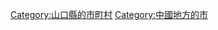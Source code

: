 {{Commonscat|Mine, Yamaguchi}}
{{Catmore}}

{{DEFAULTSORT:Mine-shi}}
[[Category:山口縣的市町村|Category:山口縣的市町村]]
[[Category:中國地方的市|Category:中國地方的市]]